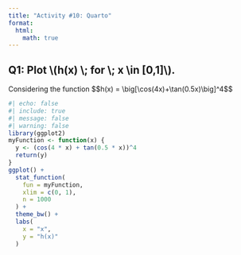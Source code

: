```yaml
---
title: "Activity #10: Quarto"
format:
  html:
    math: true
---
```


## Q1: Plot \\(h(x) \\; for \\; x \\in \[0,1\]\\).

Considering the function \$\$h(x) = \\big\[\\cos(4x)+\\tan(0.5x)\\big\]\^4\$\$

```r
#| echo: false
#| include: true
#| message: false
#| warning: false
library(ggplot2)
myFunction <- function(x) {
  y <- (cos(4 * x) + tan(0.5 * x))^4
  return(y)
}
ggplot() +
  stat_function(
    fun = myFunction,
    xlim = c(0, 1),
    n = 1000
  ) +
  theme_bw() +
  labs(
    x = "x",
    y = "h(x)"
  )

```


